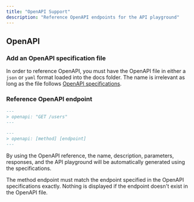 ```yaml
---
title: "OpenAPI Support"
description: "Reference OpenAPI endpoints for the API playground"
---
```


## OpenAPI

### Add an OpenAPI specification file

In order to reference OpenAPI, you must have the OpenAPI file in either a `json` or `yaml` format loaded into the docs folder. The name is irrelevant as long as the file follows [OpenAPI specifications](https://swagger.io/specification/).

### Reference OpenAPI endpoint

<CodeGroup>

```md Example
---
> openapi: "GET /users"
---
```

```md Format
---
> openapi: [method] [endpoint]
---
```

</CodeGroup>

By using the OpenAPI reference, the name, description, parameters, responses, and the API playground will be automatically generated using the specifications.

<Note>
  The method endpoint must match the endpoint specified in the OpenAPI
  specifications exactly. Nothing is displayed if the endpoint doesn't exist in
  the OpenAPI file.
</Note>
